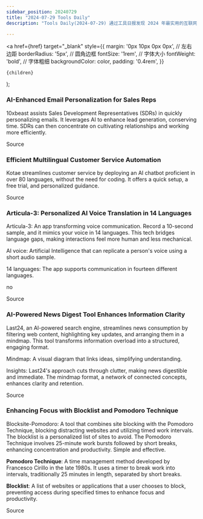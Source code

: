 ```yaml
---
sidebar_position: 20240729
title: "2024-07-29 Tools Daily"
description: "Tools Daily(2024-07-29) 通过工具日报发现 2024 年最实用的互联网软件、AI工具和产品！"

---
```



  <a
    href={href}
    target="_blank"
    style={{
      margin: '0px 10px 0px 0px', // 左右边距
      borderRadius: '5px', // 圆角边框
      fontSize: '1rem', // 字体大小
      fontWeight: 'bold', // 字体粗细
      backgroundColor: color,
      padding: '0.4rem',
    }}
  >
    {children}
  </a>
);

### AI-Enhanced Email Personalization for Sales Reps

10xbeast assists Sales Development Representatives (SDRs) in quickly personalizing emails. It leverages AI to enhance lead generation, conserving time. SDRs can then concentrate on cultivating relationships and working more efficiently.

<Link href="https://www.producthunt.com/posts/10xbeast" color="#B0C4DE">Source</Link>

### Efficient Multilingual Customer Service Automation

Kotae streamlines customer service by deploying an AI chatbot proficient in over 80 languages, without the need for coding. It offers a quick setup, a free trial, and personalized guidance.

<Link href="https://www.producthunt.com/posts/kotae" color="#B0C4DE">Source</Link>

### Articula-3: Personalized AI Voice Translation in 14 Languages

Articula-3: An app transforming voice communication. Record a 10-second sample, and it mimics your voice in 14 languages. This tech bridges language gaps, making interactions feel more human and less mechanical.

AI voice: Artificial Intelligence that can replicate a person's voice using a short audio sample.

14 languages: The app supports communication in fourteen different languages.

no

<Link href="https://www.producthunt.com/posts/articula-3" color="#B0C4DE">Source</Link>

### AI-Powered News Digest Tool Enhances Information Clarity

Last24, an AI-powered search engine, streamlines news consumption by filtering web content, highlighting key updates, and arranging them in a mindmap. This tool transforms information overload into a structured, engaging format.

Mindmap: A visual diagram that links ideas, simplifying understanding.

Insights: Last24's approach cuts through clutter, making news digestible and immediate. The mindmap format, a network of connected concepts, enhances clarity and retention.

<Link href="https://www.producthunt.com/posts/last24-ai" color="#B0C4DE">Source</Link>

### Enhancing Focus with Blocklist and Pomodoro Technique

Blocksite-Pomodoro: A tool that combines site blocking with the Pomodoro Technique, blocking distracting websites and utilizing timed work intervals. The blocklist is a personalized list of sites to avoid. The Pomodoro Technique involves 25-minute work bursts followed by short breaks, enhancing concentration and productivity. Simple and effective.

**Pomodoro Technique**: A time management method developed by Francesco Cirillo in the late 1980s. It uses a timer to break work into intervals, traditionally 25 minutes in length, separated by short breaks.

**Blocklist**: A list of websites or applications that a user chooses to block, preventing access during specified times to enhance focus and productivity.

<Link href="https://www.producthunt.com/posts/blocksite-pomodoro" color="#B0C4DE">Source</Link>

